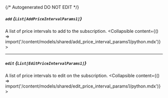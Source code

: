 {/* Autogenerated DO NOT EDIT  */}

##### `add` *{`List[AddPriceIntervalParams1]`}*
A list of price intervals to add to the subscription.
<Collapsible content={() => import('/content/models/shared/add_price_interval_params1/python.mdx')}>
</Collapsible>

---
##### `edit` *{`List[EditPriceIntervalParams1]`}*
A list of price intervals to edit on the subscription.
<Collapsible content={() => import('/content/models/shared/edit_price_interval_params1/python.mdx')}>
</Collapsible>

